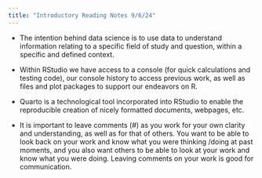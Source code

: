 ```yaml
---
title: "Introductory Reading Notes 9/6/24"
---
```


- The intention behind data science is to use data to understand information relating to a specific field of study and question, within a specific and defined context.

- Within RStudio we have access to a console (for quick calculations and testing code), our console history to access previous work, as well as files and plot packages to support our endeavors on R.

- Quarto is a technological tool incorporated into RStudio to enable the reproducible creation of nicely formatted documents, webpages, etc.

- It is important to leave comments (#) as you work for your own clarity and understanding, as well as for that of others. You want to be able to look back on your work and know what you were thinking /doing at past moments, and you also want others to be able to look at your work and know what you were doing. Leaving comments on your work is good for communication.
